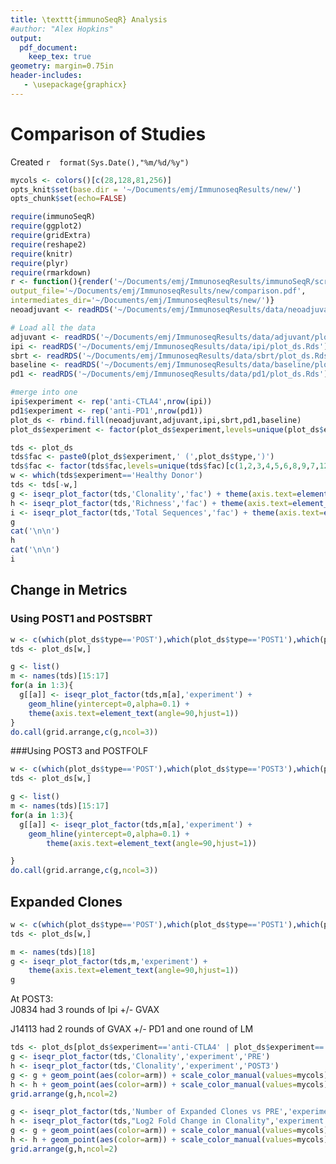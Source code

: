 ```yaml
---
title: \texttt{immunoSeqR} Analysis
#author: "Alex Hopkins"
output: 
  pdf_document:
    keep_tex: true
geometry: margin=0.75in
header-includes:
   - \usepackage{graphicx}
---
```

# Comparison of Studies
Created `r  format(Sys.Date(),"%m/%d/%y")`

```r
mycols <- colors()[c(28,128,81,256)]
opts_knit$set(base.dir = '~/Documents/emj/ImmunoseqResults/new/')
opts_chunk$set(echo=FALSE)
```

```r
require(immunoSeqR)
require(ggplot2)
require(gridExtra)
require(reshape2)
require(knitr)
require(plyr)
require(rmarkdown)
r <- function(){render('~/Documents/emj/ImmunoseqResults/immunoSeqR/scripts/rmd/comparison.Rmd',
output_file='~/Documents/emj/ImmunoseqResults/new/comparison.pdf',
intermediates_dir='~/Documents/emj/ImmunoseqResults/new/')}
neoadjuvant <- readRDS('~/Documents/emj/ImmunoseqResults/data/neoadjuvant/plot_ds.Rds')

# Load all the data
adjuvant <- readRDS('~/Documents/emj/ImmunoseqResults/data/adjuvant/plot_ds.Rds')
ipi <- readRDS('~/Documents/emj/ImmunoseqResults/data/ipi/plot_ds.Rds')
sbrt <- readRDS('~/Documents/emj/ImmunoseqResults/data/sbrt/plot_ds.Rds')
baseline <- readRDS('~/Documents/emj/ImmunoseqResults/data/baseline/plot_ds.Rds')
pd1 <- readRDS('~/Documents/emj/ImmunoseqResults/data/pd1/plot_ds.Rds')

#merge into one
ipi$experiment <- rep('anti-CTLA4',nrow(ipi))
pd1$experiment <- rep('anti-PD1',nrow(pd1))
plot_ds <- rbind.fill(neoadjuvant,adjuvant,ipi,sbrt,pd1,baseline)
plot_ds$experiment <- factor(plot_ds$experiment,levels=unique(plot_ds$experiment))
```

```r
tds <- plot_ds
tds$fac <- paste0(plot_ds$experiment,' (',plot_ds$type,')')
tds$fac <- factor(tds$fac,levels=unique(tds$fac)[c(1,2,3,4,5,6,8,9,7,12,11,10,17,16,14,15,13)])
w <- which(tds$experiment=='Healthy Donor')
tds <- tds[-w,]
g <- iseqr_plot_factor(tds,'Clonality','fac') + theme(axis.text=element_text(angle=90,hjust=1))
h <- iseqr_plot_factor(tds,'Richness','fac') + theme(axis.text=element_text(angle=90,hjust=1))  
i <- iseqr_plot_factor(tds,'Total Sequences','fac') + theme(axis.text=element_text(angle=90,hjust=1))  
g  
cat('\n\n')
h  
cat('\n\n')
i

```

## Change in Metrics
### Using POST1 and POSTSBRT

```r
w <- c(which(plot_ds$type=='POST'),which(plot_ds$type=='POST1'),which(plot_ds$type=='POSTSBRT'))
tds <- plot_ds[w,]

g <- list()
m <- names(tds)[15:17]
for(a in 1:3){
  g[[a]] <- iseqr_plot_factor(tds,m[a],'experiment') + 
    geom_hline(yintercept=0,alpha=0.1) + 
    theme(axis.text=element_text(angle=90,hjust=1))
}
do.call(grid.arrange,c(g,ncol=3))
```

###Using POST3 and POSTFOLF
```r
w <- c(which(plot_ds$type=='POST'),which(plot_ds$type=='POST3'),which(plot_ds$type=='POSTFOLF'))
tds <- plot_ds[w,]

g <- list()
m <- names(tds)[15:17]
for(a in 1:3){
  g[[a]] <- iseqr_plot_factor(tds,m[a],'experiment') + 
    geom_hline(yintercept=0,alpha=0.1) +
        theme(axis.text=element_text(angle=90,hjust=1))

}
do.call(grid.arrange,c(g,ncol=3))
```

## Expanded Clones
```r
w <- c(which(plot_ds$type=='POST'),which(plot_ds$type=='POST1'),which(plot_ds$type=='POSTSBRT'))
tds <- plot_ds[w,]

m <- names(tds)[18]
g <- iseqr_plot_factor(tds,m,'experiment') +
    theme(axis.text=element_text(angle=90,hjust=1))
g
```

\clearpage

At POST3:  
J0834 had 3 rounds of Ipi +/- GVAX  

\begin{center}
\begin{tabular}{l l}
Arm 1 & Ipilimumab \\
Arm 2 & Ipilimumab + Cy + GVAX \\
\end{tabular}
\end{center}


J14113 had 2 rounds of GVAX +/- PD1 and one round of LM  

\begin{center}
\begin{tabular}{l l}
Arm A & GVAX + LM + Nivolumab  \\
Arm B & GVAX + LM \\
\end{tabular}
\end{center}
```r
tds <- plot_ds[plot_ds$experiment=='anti-CTLA4' | plot_ds$experiment=='anti-PD1',]
g <- iseqr_plot_factor(tds,'Clonality','experiment','PRE')
h <- iseqr_plot_factor(tds,'Clonality','experiment','POST3')
g <- g + geom_point(aes(color=arm)) + scale_color_manual(values=mycols)
h <- h + geom_point(aes(color=arm)) + scale_color_manual(values=mycols)
grid.arrange(g,h,ncol=2)


```

```r
g <- iseqr_plot_factor(tds,'Number of Expanded Clones vs PRE','experiment','POST3')
h <- iseqr_plot_factor(tds,"Log2 Fold Change in Clonality",'experiment','POST3')
g <- g + geom_point(aes(color=arm)) + scale_color_manual(values=mycols)
h <- h + geom_point(aes(color=arm)) + scale_color_manual(values=mycols)
grid.arrange(g,h,ncol=2)

```







